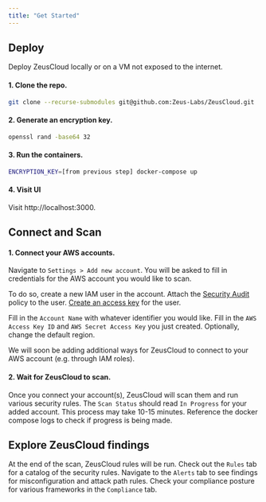 ```yaml
---
title: "Get Started"
---
```


## Deploy

Deploy ZeusCloud locally or on a VM not exposed to the internet.

#### 1. Clone the repo.
```bash Bash
git clone --recurse-submodules git@github.com:Zeus-Labs/ZeusCloud.git
```
#### 2. Generate an encryption key.
```bash Bash
openssl rand -base64 32
```
#### 3. Run the containers.
```bash Bash
ENCRYPTION_KEY=[from previous step] docker-compose up
```
#### 4. Visit UI
Visit http://localhost:3000.


<h2>Connect and Scan</h2>

#### 1. Connect your AWS accounts. 
Navigate to `Settings > Add new account`. You will be asked to fill in credentials for the AWS account you would like to scan.

To do so, create a new IAM user in the account. Attach the <a href="https://docs.aws.amazon.com/IAM/latest/UserGuide/access_policies_job-functions.html#jf_security-auditor">Security Audit</a> policy to the user. <a href="https://docs.aws.amazon.com/IAM/latest/UserGuide/id_credentials_access-keys.html">Create an access key</a> for the user.

Fill in the `Account Name` with whatever identifier you would like. Fill in the `AWS Access Key ID` and `AWS Secret Access Key` you just created. Optionally, change the default region.

We will soon be adding additional ways for ZeusCloud to connect to your AWS account (e.g. through IAM roles).

#### 2. Wait for ZeusCloud to scan. 

Once you connect your account(s), ZeusCloud will scan them and run various security rules. The `Scan Status` should read `In Progress` for your added account. This process may take 10-15 minutes. Reference the docker compose logs to check if progress is being made.

## Explore ZeusCloud findings

At the end of the scan, ZeusCloud rules will be run. Check out the `Rules` tab for a catalog of the security rules. Navigate to the `Alerts` tab to see findings for misconfiguration and attack path rules. Check your compliance posture for various frameworks in the `Compliance` tab.


